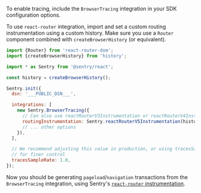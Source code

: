To enable tracing, include the `BrowserTracing` integration in your SDK configuration options.

To use `react-router` integration, import and set a custom routing instrumentation using a custom history. Make sure you use a `Router` component combined with `createBrowserHistory` (or equivalent).

```javascript
import {Router} from 'react-router-dom';
import {createBrowserHistory} from 'history';

import * as Sentry from '@sentry/react';

const history = createBrowserHistory();

Sentry.init({
  dsn: '___PUBLIC_DSN___',

  integrations: [
    new Sentry.BrowserTracing({
      // Can also use reactRouterV3Instrumentation or reactRouterV4Instrumentation
      routingInstrumentation: Sentry.reactRouterV5Instrumentation(history),
      // ... other options
    }),
  ],

  // We recommend adjusting this value in production, or using tracesSampler
  // for finer control
  tracesSampleRate: 1.0,
});
```

Now you should be generating `pageload`/`navigation` transactions from the `BrowserTracing` integration, using Sentry's [`react-router` instrumentation](/platforms/javascript/guides/react/configuration/integrations/react-router/).
